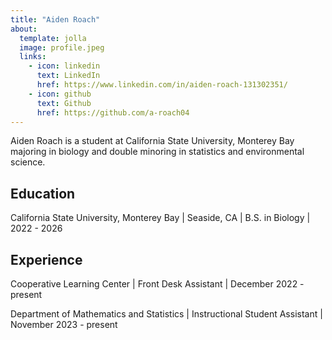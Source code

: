 ```yaml
---
title: "Aiden Roach"
about:
  template: jolla
  image: profile.jpeg
  links:
    - icon: linkedin
      text: LinkedIn
      href: https://www.linkedin.com/in/aiden-roach-131302351/
    - icon: github
      text: Github
      href: https://github.com/a-roach04
---
```


Aiden Roach is a student at California State University, Monterey Bay majoring in biology and double minoring in statistics and environmental science.

## Education

California State University, Monterey Bay | Seaside, CA | B.S. in Biology | 2022 - 2026

## Experience

Cooperative Learning Center | Front Desk Assistant | December 2022 - present

Department of Mathematics and Statistics | Instructional Student Assistant | November 2023 - present

